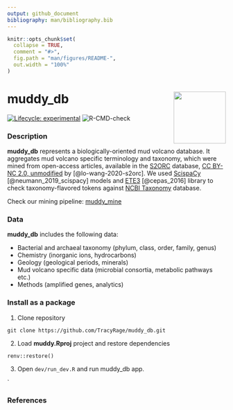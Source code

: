 ```yaml
---
output: github_document
bibliography: man/bibliography.bib 
---
```


<!-- README.md is generated from README.Rmd. Please edit that file -->

```r
knitr::opts_chunk$set(
  collapse = TRUE,
  comment = "#>",
  fig.path = "man/figures/README-",
  out.width = "100%"
)
```

# muddy_db <img src="man/figures/README-hex.png" align="right" alt="" width="120" />
<!-- badges: start -->
[![Lifecycle: experimental](https://img.shields.io/badge/lifecycle-experimental-orange.svg)](https://www.tidyverse.org/lifecycle/#experimental)
![R-CMD-check](https://github.com/TracyRage/muddy_db/workflows/R-CMD-check/badge.svg)
<!-- badges: end -->

### Description

**muddy_db** represents a biologically-oriented mud volcano database. 
It aggregates mud volcano specific terminology and taxonomy, which were mined 
from open-access articles, available in the [S2ORC](https://github.com/allenai/s2orc/)
database, [CC BY-NC 2.0, unmodified](https://creativecommons.org/licenses/by-nc/2.0/) by [@lo-wang-2020-s2orc]. We used [ScispaCy](https://github.com/allenai/scispacy)
[@neumann_2019_scispacy] models and [ETE3](https://github.com/etetoolkit/ete) [@cepas_2016]
library to check taxonomy-flavored tokens against [NCBI Taxonomy](ftp://ftp.ncbi.nlm.nih.gov/pub/taxonomy/) database.  

Check our mining pipeline: [muddy_mine](https://github.com/TracyRage/muddy_mine)

### Data

**muddy_db** includes the following data:

* Bacterial and archaeal taxonomy (phylum, class, order, family, genus)
* Chemistry (inorganic ions, hydrocarbons)
* Geology (geological periods, minerals)
* Mud volcano specific data (microbial consortia, metabolic pathways etc.)
* Methods (amplified genes, analytics)

### Install as a package

1. Clone repository

`git clone https://github.com/TracyRage/muddy_db.git`

2. Load **muddy.Rproj** project and restore dependencies

`renv::restore()`

3. Open `dev/run_dev.R` and run muddy_db app.

`

### References